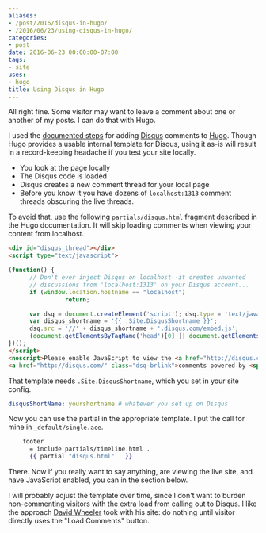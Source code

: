 ```yaml
---
aliases:
- /post/2016/disqus-in-hugo/
- /2016/06/23/using-disqus-in-hugo/
categories:
- post
date: 2016-06-23 00:00:00-07:00
tags:
- site
uses:
- hugo
title: Using Disqus in Hugo
---
```


All right fine. Some visitor may want to leave a comment about one or another
of my posts. I can do that with Hugo.

[documented steps]: http://gohugo.io/extras/comments/
[Hugo]: http://gohugo.io
[Disqus]: https://disqus.com/

I used the [documented steps][] for adding [Disqus][] comments to [Hugo][].
Though Hugo provides a usable internal template for Disqus, using it as-is
will result in a record-keeping headache if you test your site locally.

* You look at the page locally
* The Disqus code is loaded
* Disqus creates a new comment thread for your local page
* Before you know it you have dozens of `localhost:1313` comment threads
obscuring the live threads.

To avoid that, use the following `partials/disqus.html` fragment described
in the Hugo documentation. It will skip loading comments when viewing your
content from localhost.

```html
<div id="disqus_thread"></div>
<script type="text/javascript">

(function() {
      // Don't ever inject Disqus on localhost--it creates unwanted
      // discussions from 'localhost:1313' on your Disqus account...
      if (window.location.hostname == "localhost")
                return;

      var dsq = document.createElement('script'); dsq.type = 'text/javascript'; dsq.async = true;
      var disqus_shortname = '{{ .Site.DisqusShortname }}';
      dsq.src = '//' + disqus_shortname + '.disqus.com/embed.js';
      (document.getElementsByTagName('head')[0] || document.getElementsByTagName('body')[0]).appendChild(dsq);
})();
</script>
<noscript>Please enable JavaScript to view the <a href="http://disqus.com/?ref_noscript">comments powered by Disqus.</a></noscript>
<a href="http://disqus.com/" class="dsq-brlink">comments powered by <span class="logo-disqus">Disqus</span></a>
```

That template needs `.Site.DisqusShortname`, which you set in your site config.

```yaml
disqusShortName: yourshortname # whatever you set up on Disqus
```

Now you can use the partial in the appropriate template. I put the call for mine in `_default/single.ace`.

``` handlebars
    footer
      = include partials/timeline.html .
      {{ partial "disqus.html" . }}
```

There. Now if you really want to say anything, are viewing the live site,
and have JavaScript enabled, you can in the section below.

[David Wheeler]: http://theory.pm/

I will probably adjust the template over time, since I don't want to burden non-commenting
visitors with the extra load from calling out to Disqus. I like the approach [David Wheeler][]
took with his site: do nothing until visitor directly uses the "Load Comments" button.
